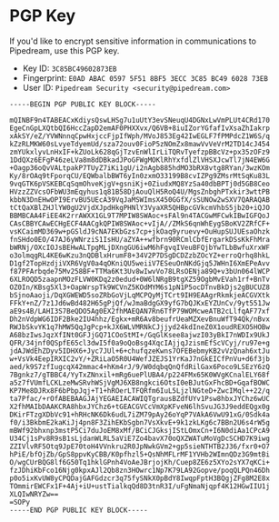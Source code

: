 
# PGP Key

If you'd like to encrypt sensitive information in communications to Pipedream, use this PGP key. 

- Key ID: `3C85BC49602873EB`
- Fingerprint: `E0AD ABAC 0597 5F51 8BF5 3ECC 3C85 BC49 6028 73EB`
- User ID: `Pipedream Security <security@pipedream.com>`

```
-----BEGIN PGP PUBLIC KEY BLOCK-----

mQINBF9n4TABEACxKdiysQswLHSg7u1uUtY3evSNeuqU4DGNxLwVmPLUt4CRd170
EgeCnGpLXQtbQI6HccZapD2emAF0PHXXvx/Q6VB+8iuIZorYGfafIvXsaZhIakrp
xAkSY/eZ/YVWNnnqCpwHxjccFjpIfWph/MVoJ853Eg42IwEGLF7fPMPdcZ1W6S/q
kZzRLMKW60sLvyeTdyemUd/sza72ouv0FioP5zNOmZx8mawVvVeVrM2TD14cJ454
zmYUkxlyvLnHxIF+kZUoLk628qGjTzvEnWlIrLiTQRvTyefzpBBcVz+px35zOFz9
1DdQXz6EFgP46zeLVa8m8dDBkadJPoGFWgMOKlRhYxfdlZlVHSXJcwTl7jN4EW6G
+Oagp36oQvVALtpakP7TUyZ7iKi1gU/i2nAgb885hdMO3bRX8vtg8RYan/3wzKOm
Ky/8rOAq9tFporqCU/EQWbalbBWT6yIn0zxmO33199B8cvIZPg9ZMsrMtSqKu83L
9vqGTK6pVSKEBCqSqmOhveKjgV+gsniKj+0ZiudxMQ8YzSa40dbBPTj0d5GB8Ceo
HVzzZZVcsOFbWU3mEqyhus1q81B58DjAouQlH5RoQ4U/MgsZnbghPTxkir3wttPB
kbbN3DnEHwOPI9ErvBU5UEcA39VqJaMSWImsX450GGfX/sSUNOw2wSXV7QARAQAB
tCtQaXBlZHJlYW0gU2VjdXJpdHkgPHNlY3VyaXR5QHBpcGVkcmVhbS5jb20+iQJO
BBMBCAA4FiEE4K2rrAWXX1GL9T7MPIW8SWAoc+sFAl9n4TACGwMFCwkIBwIGFQoJ
CAsCBBYCAwECHgECF4AACgkQPIW8SWAoc+vIjA//ZMkS6qnWhEygSBoKV2ZRfCF+
vsKCaimMD369w+pGSldJ9cNA7EKbGzs7cp+jkOaq9yruevy+OuHupSUJUEsaOhzk
fnSHdo0EO/47AJ6yWNrziS1IsHU/aZYA++wfbrn90RCmlCbfErgarkDSsKkFhMra
bWRNj/OXcIOJsBEHwALTpgMLjDXngGU6iwM6hFgvqIVeuBFQjbYwTLbBwfuXrxWF
o3olmqgRL4KE6wKzu3nQDBlxHrumF8+34V2P7DSgDCDZzbZOcYZ+erroQrhq8hkL
D1gf2TopHzdjiVXR6VgV0a4qOKniQU5weiiV7ESeuOnNKdGjq5JWHnI6XmEPeAvv
f87PFArbqde75Mv258BF+TTMa6Kt3Uv8wIwvVo78LRsOENja89Q+v3bUn064lWCP
6XLROQD5zaapnMOzFLVW0KDq2z0edud+0W6lNRgB9tgXZ59OgbMvEVah1rf+BnTv
OZ0In/KBsg5Xl3+OapWrspTk9WCVnZ5KOdMYM6s1pN1P5ocDTnvBkDjs2gBUCUZ8
bSjnoAaoji/DqXGWEWD5soZRbGoVjLqMCPQyMjTCrt9IH9EAAgrRkmkjeACGVXtk
FFkY+nZ/7z1Jd6wBd482H65gPjQf/wJmaBdgGX9yfG7bQJKxEYZUnCv/9yt551Jw
aE9s4B/LAHI3S7BeQDO5Ag0EX2fhMAEQAN7Rn6TfP79WOMcweATB2cLlfqAF77xf
Dh2nVdpWG6IDF2Bke2IU4hhz/Egkx+mR6Av8beufrUeaMZXevBnuWfT94Qk/nBvx
RWJbSkvYK1q7hMW5QqJgPcp+kJX6WLVMRNkCJjjyd24kdIneZ0X1oudREXO5HOBw
A68bzIwsJqzXfINt0GFJjGQ71COoStMI+/GqGlKsee8ajwzI03yBkI7nWDIx9UkJ
QFR/34jnf0QSpfE65cl3dwI5f0a9oQoBsg4XqcIAjjqJzismEfScVCyj/ru97e+g
jdAJWdEhZDyv5IDHX6+Jyc7JUl+6+chufqzeKwns7OFEBebmyKB2vVzQnah6xtJu
w+VsVk4EepIRXIC2vY/+ZRiLaO5R0U4WefJZEJS1YrKaJ7nGkEICfPnVu+d6f3jb
aed/k9S7zfIugcqX42mmac4+hKm4rJ/9/W0dqbqQnQfdRilGax6Poco9LSEzY6zQ
7Bgnkz7/gTBBC4/YyTxZNnxil+mRg6uePlUBA4/p224FMx65K0WVgKCnalELY68f
a5z7fVUmfLCKLzeMwSRvhWSjVgMJ6XB8ngkci6OtsI0eBJutGxFhcBD+GqafBOWC
KP7Me8DJRx8F6bPbpJqj+T1+hROerLTFQRfm6IuL5LjzlNGteD+ZwcIMql++22/q
ta7Pfac/+rOfABEBAAGJAjYEGAEIACAWIQTgrausBZdfUYv1Psw8hbxJYChz6wUC
X2fhMAIbDAAKCRA8hbxJYChz6+tGEACGVCcVmXpKFveN6lhSvuJG3J9eddEQgx0g
DKirFTzgXDbVc91+hRHcNK6Dk6udL7iZM79pAy26oYqP7VAkA6VwU91xG/0Sdk4a
f0/i3BkbmE2kaKiJj4pn8F3ZihEKbSgbn7VsXkvE+9k1zkLKg6c7BBn2U6s4rW5g
mBWf92bhxnp3mstP5Ci7duJoEM8xMf/BCiCJGksjIStLOmxCn+I6N0diAa1CPcA9
U34Cj1sPv8R9sB1sLjdanWLRL5aViE7Zo4bavX70oQXZWATuMoVgDcSCHD7K9iwg
ZZIVlvRF5Otq9JpE70toH4VVnkru2R0JpNwkGVm2+gp5sieNTHTB2J36/fxr0+O7
hPiE/bfOjZb/GpS8ppvKyCBB/K0pfhzl5+QsNhMFLrMF1YVHb2WImnQDz3G9mtBi
O/wgCUrBQG8lf6G50Tq1hklGPnh4VoAeJBrjojKh/Cuep8ZE6z5XYo2sYX7qKCi+
fzJDhiKbFco16Njg0kpxAJl2Qb8zn3HOwrc1Np7K79LA92Gopve/poqQLPQn46Dh
p0o5ixKvUW8yCPQDajGAFGdzcr3q75fySNkX0pBdY8IwqpFptH3BQgjZFg8M2E8x
TOmmirEWCFx1F+4Aj+iU+ustTialkqQd8D3tnR3I/uFgNmaNjqpf4K12HGwIIU1j
XLQIwNRYZw==
=SOPy
-----END PGP PUBLIC KEY BLOCK-----

```